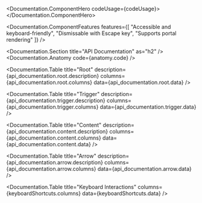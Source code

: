 

<Documentation
  title="Popover"
  description="Popovers display rich content in a floating panel.">
  <Documentation.ComponentHero codeUsage={codeUsage}>
    <PopoverExample1 />
  </Documentation.ComponentHero>

  <Documentation.ComponentFeatures
    features={[
      "Accessible and keyboard-friendly",
      "Dismissable with Escape key",
      "Supports portal rendering"
    ]}
  />

  <Documentation.Section title="API Documentation" as="h2" />
  <Documentation.Anatomy code={anatomy.code} />

  <Documentation.Table
    title="Root"
    description={api_documentation.root.description}
    columns={api_documentation.root.columns}
    data={api_documentation.root.data}
  />

  <Documentation.Table
    title="Trigger"
    description={api_documentation.trigger.description}
    columns={api_documentation.trigger.columns}
    data={api_documentation.trigger.data}
  />

  <Documentation.Table
    title="Content"
    description={api_documentation.content.description}
    columns={api_documentation.content.columns}
    data={api_documentation.content.data}
  />

  <Documentation.Table
    title="Arrow"
    description={api_documentation.arrow.description}
    columns={api_documentation.arrow.columns}
    data={api_documentation.arrow.data}
  />

  <Documentation.Table
    title="Keyboard Interactions"
    columns={keyboardShortcuts.columns}
    data={keyboardShortcuts.data}
  />
</Documentation>
